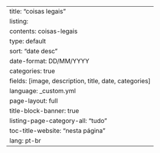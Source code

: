 ---
title: "coisas legais"
listing:
  contents: coisas-legais
  type: default
  sort: "date desc"
  date-format: DD/MM/YYYY
  categories: true
  fields: [image, description, title, date, categories]
language: _custom.yml
page-layout: full
title-block-banner: true
listing-page-category-all: "tudo"
toc-title-website: "nesta página"
lang: pt-br
---